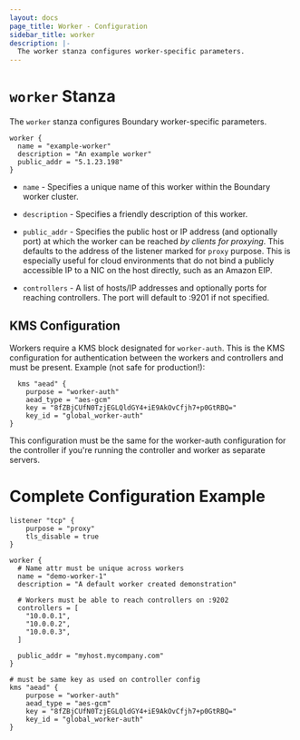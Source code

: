 ```yaml
---
layout: docs
page_title: Worker - Configuration
sidebar_title: worker
description: |-
  The worker stanza configures worker-specific parameters.
---
```


# `worker` Stanza

The `worker` stanza configures Boundary worker-specific parameters.

```hcl
worker {
  name = "example-worker"
  description = "An example worker"
  public_addr = "5.1.23.198"
}
```

- `name` - Specifies a unique name of this worker within the Boundary worker
cluster.

- `description` - Specifies a friendly description of this worker.

- `public_addr` - Specifies the public host or IP address (and optionally port)
at which the worker can be reached _by clients for proxying_. This defaults to
the address of the listener marked for `proxy` purpose. This is especially
useful for cloud environments that do not bind a publicly accessible IP to a NIC
on the host directly, such as an Amazon EIP.

- `controllers` - A list of hosts/IP addresses and optionally ports for reaching
controllers. The port will default to :9201 if not specified.

## KMS Configuration

Workers require a KMS block designated for `worker-auth`. This is the KMS configuration for
authentication between the workers and controllers and must be present. Example (not safe for production!):

```hcl 
  kms "aead" {
	purpose = "worker-auth"
	aead_type = "aes-gcm"
	key = "8fZBjCUfN0TzjEGLQldGY4+iE9AkOvCfjh7+p0GtRBQ="
	key_id = "global_worker-auth"
}
```

This configuration must be the same for the worker-auth configuration for the controller if you're 
running the controller and worker as separate servers.

# Complete Configuration Example

```hcl
listener "tcp" {
	purpose = "proxy"
	tls_disable = true
}

worker {
  # Name attr must be unique across workers
  name = "demo-worker-1"
  description = "A default worker created demonstration"

  # Workers must be able to reach controllers on :9202
  controllers = [
    "10.0.0.1",
    "10.0.0.2",
    "10.0.0.3",
  ]

  public_addr = "myhost.mycompany.com"
}

# must be same key as used on controller config
kms "aead" {
	purpose = "worker-auth"
	aead_type = "aes-gcm"
	key = "8fZBjCUfN0TzjEGLQldGY4+iE9AkOvCfjh7+p0GtRBQ="
	key_id = "global_worker-auth"
}
```
